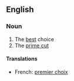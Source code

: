 ==English==
{{wikipedia|dab=First Choice}}

===Noun===
{{en-noun|sg=[[first]] [[choice]]}}

# The [[best]] choice
# The [[prime cut]]

====Translations====
{{trans-top|best choice}}
* French: [[premier choix]]
{{trans-mid}}
{{trans-bottom}}